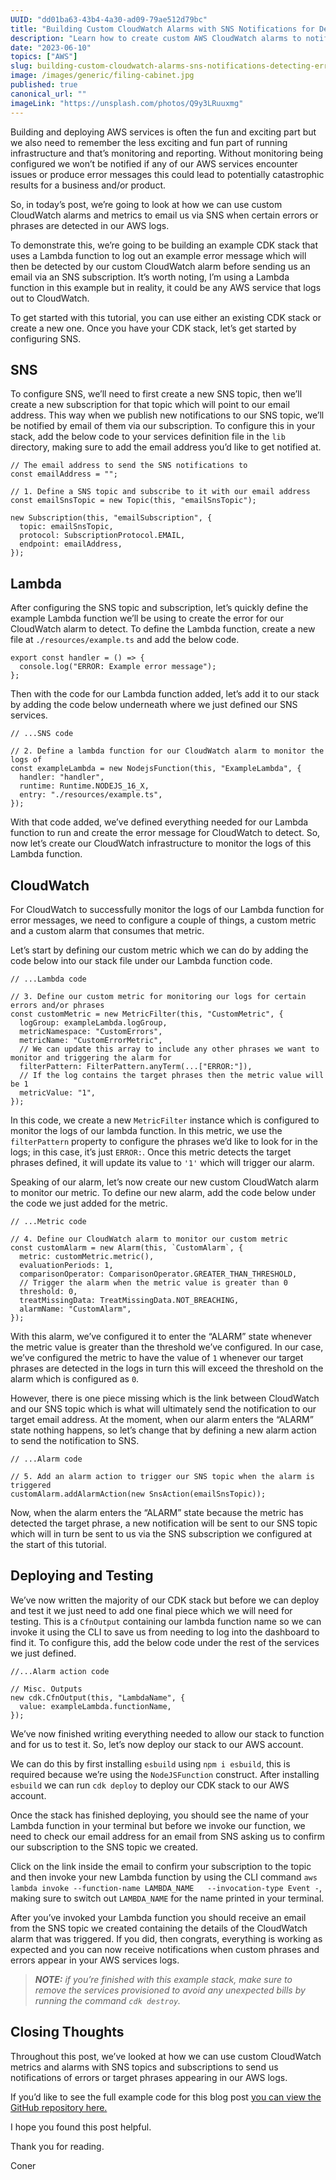 ```yaml
---
UUID: "dd01ba63-43b4-4a30-ad09-79ae512d79bc"
title: "Building Custom CloudWatch Alarms with SNS Notifications for Detecting Error Messages"
description: "Learn how to create custom AWS CloudWatch alarms to notify you using AWS SNS when target phrases or errors appear in your CloudWatch logs."
date: "2023-06-10"
topics: ["AWS"]
slug: building-custom-cloudwatch-alarms-sns-notifications-detecting-error-messages
image: /images/generic/filing-cabinet.jpg
published: true
canonical_url: ""
imageLink: "https://unsplash.com/photos/Q9y3LRuuxmg"
---
```


Building and deploying AWS services is often the fun and exciting part but we also need to remember the less exciting and fun part of running infrastructure and that’s monitoring and reporting. Without monitoring being configured we won’t be notified if any of our AWS services encounter issues or produce error messages this could lead to potentially catastrophic results for a business and/or product.

So, in today’s post, we’re going to look at how we can use custom CloudWatch alarms and metrics to email us via SNS when certain errors or phrases are detected in our AWS logs.

To demonstrate this, we’re going to be building an example CDK stack that uses a Lambda function to log out an example error message which will then be detected by our custom CloudWatch alarm before sending us an email via an SNS subscription. It’s worth noting, I’m using a Lambda function in this example but in reality, it could be any AWS service that logs out to CloudWatch.

To get started with this tutorial, you can use either an existing CDK stack or create a new one. Once you have your CDK stack, let’s get started by configuring SNS.

## SNS

To configure SNS, we’ll need to first create a new SNS topic, then we’ll create a new subscription for that topic which will point to our email address. This way when we publish new notifications to our SNS topic, we’ll be notified by email of them via our subscription. To configure this in your stack, add the below code to your services definition file in the `lib` directory, making sure to add the email address you’d like to get notified at.

```ts:[]:./lib/*-stack.ts:TYPESCRIPT
// The email address to send the SNS notifications to
const emailAddress = "";

// 1. Define a SNS topic and subscribe to it with our email address
const emailSnsTopic = new Topic(this, "emailSnsTopic");

new Subscription(this, "emailSubscription", {
  topic: emailSnsTopic,
  protocol: SubscriptionProtocol.EMAIL,
  endpoint: emailAddress,
});
```

## Lambda

After configuring the SNS topic and subscription, let’s quickly define the example Lambda function we’ll be using to create the error for our CloudWatch alarm to detect. To define the Lambda function, create a new file at `./resources/example.ts` and add the below code.

```ts:[]:./resources/example.ts:TYPESCRIPT
export const handler = () => {
  console.log("ERROR: Example error message");
};
```

Then with the code for our Lambda function added, let’s add it to our stack by adding the code below underneath where we just defined our SNS services.

```ts:[]:./lib/*-stack.ts:TYPESCRIPT
// ...SNS code

// 2. Define a lambda function for our CloudWatch alarm to monitor the logs of
const exampleLambda = new NodejsFunction(this, "ExampleLambda", {
  handler: "handler",
  runtime: Runtime.NODEJS_16_X,
  entry: "./resources/example.ts",
});
```

With that code added, we’ve defined everything needed for our Lambda function to run and create the error message for CloudWatch to detect. So, now let’s create our CloudWatch infrastructure to monitor the logs of this Lambda function.

## CloudWatch

For CloudWatch to successfully monitor the logs of our Lambda function for error messages, we need to configure a couple of things, a custom metric and a custom alarm that consumes that metric.

Let’s start by defining our custom metric which we can do by adding the code below into our stack file under our Lambda function code.

```ts:[]:./lib/*-stack.ts:TYPESCRIPT
// ...Lambda code

// 3. Define our custom metric for monitoring our logs for certain errors and/or phrases
const customMetric = new MetricFilter(this, "CustomMetric", {
  logGroup: exampleLambda.logGroup,
  metricNamespace: "CustomErrors",
  metricName: "CustomErrorMetric",
  // We can update this array to include any other phrases we want to monitor and triggering the alarm for
  filterPattern: FilterPattern.anyTerm(...["ERROR:"]),
  // If the log contains the target phrases then the metric value will be 1
  metricValue: "1",
});
```

In this code, we create a new `MetricFilter` instance which is configured to monitor the logs of our lambda function. In this metric, we use the `filterPattern` property to configure the phrases we’d like to look for in the logs; in this case, it’s just `ERROR:`. Once this metric detects the target phrases defined, it will update its value to `'1'` which will trigger our alarm.

Speaking of our alarm, let’s now create our new custom CloudWatch alarm to monitor our metric. To define our new alarm, add the code below under the code we just added for the metric.

```ts:[]:./lib/*-stack.ts:TYPESCRIPT
// ...Metric code

// 4. Define our CloudWatch alarm to monitor our custom metric
const customAlarm = new Alarm(this, `CustomAlarm`, {
  metric: customMetric.metric(),
  evaluationPeriods: 1,
  comparisonOperator: ComparisonOperator.GREATER_THAN_THRESHOLD,
  // Trigger the alarm when the metric value is greater than 0
  threshold: 0,
  treatMissingData: TreatMissingData.NOT_BREACHING,
  alarmName: "CustomAlarm",
});
```

With this alarm, we’ve configured it to enter the “ALARM” state whenever the metric value is greater than the threshold we’ve configured. In our case, we’ve configured the metric to have the value of `1` whenever our target phrases are detected in the logs in turn this will exceed the threshold on the alarm which is configured as `0`.

However, there is one piece missing which is the link between CloudWatch and our SNS topic which is what will ultimately send the notification to our target email address. At the moment, when our alarm enters the “ALARM” state nothing happens, so let’s change that by defining a new alarm action to send the notification to SNS.

```ts:[]:./lib/*-stack.ts:TYPESCRIPT
// ...Alarm code

// 5. Add an alarm action to trigger our SNS topic when the alarm is triggered
customAlarm.addAlarmAction(new SnsAction(emailSnsTopic));
```

Now, when the alarm enters the “ALARM” state because the metric has detected the target phrase, a new notification will be sent to our SNS topic which will in turn be sent to us via the SNS subscription we configured at the start of this tutorial.

## Deploying and Testing

We’ve now written the majority of our CDK stack but before we can deploy and test it we just need to add one final piece which we will need for testing. This is a `CfnOutput` containing our lambda function name so we can invoke it using the CLI to save us from needing to log into the dashboard to find it. To configure this, add the below code under the rest of the services we just defined.

```ts:[]:./lib/*-stack.ts:TYPESCRIPT
//...Alarm action code

// Misc. Outputs
new cdk.CfnOutput(this, "LambdaName", {
  value: exampleLambda.functionName,
});
```

We’ve now finished writing everything needed to allow our stack to function and for us to test it. So, let’s now deploy our stack to our AWS account.

We can do this by first installing `esbuild` using `npm i esbuild`, this is required because we’re using the `NodeJSFunction` construct. After installing `esbuild` we can run `cdk deploy` to deploy our CDK stack to our AWS account.

Once the stack has finished deploying, you should see the name of your Lambda function in your terminal but before we invoke our function, we need to check our email address for an email from SNS asking us to confirm our subscription to the SNS topic we created.

Click on the link inside the email to confirm your subscription to the topic and then invoke your new Lambda function by using the CLI command `aws lambda invoke --function-name LAMBDA_NAME   --invocation-type Event -`, making sure to switch out `LAMBDA_NAME` for the name printed in your terminal.

After you’ve invoked your Lambda function you should receive an email from the SNS topic we created containing the details of the CloudWatch alarm that was triggered. If you did, then congrats, everything is working as expected and you can now receive notifications when custom phrases and errors appear in your AWS services logs.

> _**NOTE:** if you’re finished with this example stack, make sure to remove the services provisioned to avoid any unexpected bills by running the command `cdk destroy`._

## Closing Thoughts

Throughout this post, we’ve looked at how we can use custom CloudWatch metrics and alarms with SNS topics and subscriptions to send us notifications of errors or target phrases appearing in our AWS logs.

If you’d like to see the full example code for this blog post [you can view the GitHub repository here.](https://github.com/conermurphy/cdk-tutorials/tree/main/cloudwatch-alarms-sns-notifications)

I hope you found this post helpful.

Thank you for reading.

Coner
